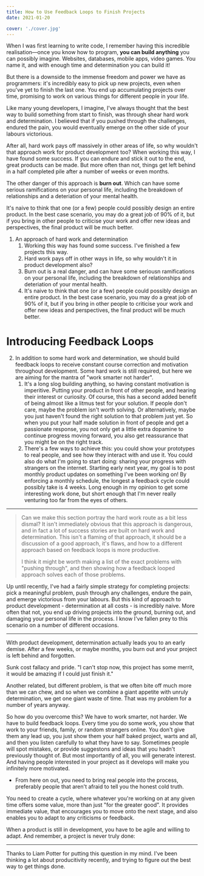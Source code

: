 ```yaml
---
title: How to Use Feedback Loops to Finish Projects
date: 2021-01-20

cover: './cover.jpg'
---
```


When I was first learning to write code, I remember having this incredible
realisation—once you know how to program, **you can build anything** you can
possibly imagine. Websites, databases, mobile apps, video games. You name it,
and with enough time and determination you can build it!

But there is a downside to the immense freedom and power we have as programmers:
it's incredibly easy to pick up new projects, even when you've yet to finish the
last one. You end up accumulating projects over time, promising to work on
various things for different people in your life.

Like many young developers, I imagine, I've always thought that the best way to
build something from start to finish, was through shear hard work and
determination. I believed that if you pushed through the challenges, endured the
pain, you would eventually emerge on the other side of your labours victorious.

After all, hard work pays off massively in other areas of life, so why wouldn't
that approach work for product development too? When working this way, I have
found some success. If you can endure and stick it out to the end, great
products can be made. But more often than not, things get left behind in a half
completed pile after a number of weeks or even months.

The other danger of this approach is **burn out**. Which can have some serious
ramifications on your personal life, including the breakdown of relationships
and a deteriation of your mental health.

It's naive to think that one (or a few) people could possibly design an entire
product. In the best case scenario, you may do a great job of 90% of it, but if
you bring in other people to criticise your work and offer new ideas and
perspectives, the final product will be much better.

1. An approach of hard work and determination
   1. Working this way has found some success. I've finished a few projects this way.
   2. Hard work pays off in other ways in life, so why wouldn't it in product
      development also?
   3. Burn out is a real danger, and can have some seriousn ramifications on
      your personal life, including the breakdown of relationships and
      deteriation of your mental health.
   4. It's naive to think that one (or a few) people could possibly design an entire
      product. In the best case scenario, you may do a great job of 90% of it,
      but if you bring in other people to criticise your work and offer new
      ideas and perspectives, the final product will be much better.

# Introducing Feedback Loops

2. In addition to some hard work and determination, we should build feedback
   loops to receive constant course correction and motivation throughout development.
   Some hard work is still required, but here we are aiming for the mantra of "work
   smarter not harder".
   1. It's a long slog building anything, so having constant motivation is
      imperitive. Putting your product in front of other people, and hearing their
      interest or curiosity. Of course, this has a second added benefit of being
      almost like a litmus test for your solution. If people don't care, maybe
      the problem isn't worth solving. Or alternatively, maybe you just haven't
      found the right solution to that problem just yet. So when you put your
      half made solution in front of people and get a passionate response, you
      not only get a little extra dopamine to continue progress moving forward,
      you also get reassurance that you might be on the right track.
   2. There's a few ways to achieve this: you could show your prototypes to real
      people, and see how they interact with and use it. You could also do what
      I'm going to start doing: sharing your progress with strangers on the
      internet. Starting early next year, my goal is to post monthly product
      updates on something I've been working on! By enforcing a monthly
      schedule, the longest a feedback cycle could possibly take is 4 weeks.
      Long enough in my opinion to get some interesting work done, but short
      enough that I'm never really venturing too far from the eyes of others.

---

> Can we make this section portray the hard work route as a bit less dismal? It
> isn't immediately obvious that this approach is dangerous, and in fact a lot of
> success stories are built on hard work and determination. This isn't a flaming
> of that approach, it should be a discussion of a good approach, it's flaws, and
> how to a different approach based on feedback loops is more productive.
>
> I think it might be worth making a list of the exact problems with "pushing
> through", and then showing how a feedback looped approach solves each of those
> problems.

Up until recently, I've had a fairly simple strategy for completing projects: pick
a meaningful problem, push through any challenges, endure the pain, and emerge
victorious from your labours. But this kind of approach to product development -
determination at all costs - is incredibly naive. More often that not, you end up driving
projects into the ground, burning out, and damaging your personal life in the process.
I know I've fallen prey to this scenario on a number of different occasions.

---

With product development, determination actually leads you to an early demise.
After a few weeks, or maybe months, you burn out and your project is left behind
and forgotten.

Sunk cost fallacy and pride. "I can't stop now, this project has some merrit, it
would be amazing if I could just finish it."

Another related, but different problem, is that we often bite off much more than
we can chew, and so when we combine a giant appetite with unruly determination,
we get one giant waste of time. That was my problem for a number of years
anyway.

So how do you overcome this? We have to work smarter, not harder. We have to
build feedback loops. Every time you do some work, you show that work to your
friends, family, or random strangers online. You don't give them any lead up,
you just show them your half baked project, warts and all, and then you listen
carefully to what they have to say. Sometimes people will spot mistakes, or
provide suggestons and ideas that you hadn't previously thought of. But most
importantly of all, you will generate interest. And having people interested in
your project as it develops will make you infinitely more motivated.

- From here on out, you need to bring real people into the process, preferably
  people that aren't afraid to tell you the honest cold truth.

You need to create a cycle, where whatever you're working on at any given time
offers some value, more than just "for the greater good". It provides
immediate value, that encourages you to move onto the next stage, and also
enables you to adapt to any criticisms or feedback.

When a product is still in development, you have to be agile and willing to
adapt. And remember, a project is never truly done:

---

Thanks to Liam Potter for putting this question in my mind. I've been thinking
a lot about producitivity recently, and trying to figure out the best way to get
things done.
